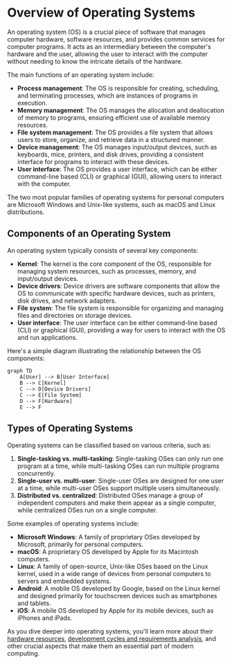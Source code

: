 
# Overview of Operating Systems

An operating system (OS) is a crucial piece of software that manages computer hardware, software resources, and provides common services for computer programs. It acts as an intermediary between the computer's hardware and the user, allowing the user to interact with the computer without needing to know the intricate details of the hardware.

The main functions of an operating system include:

- **Process management**: The OS is responsible for creating, scheduling, and terminating processes, which are instances of programs in execution.
- **Memory management**: The OS manages the allocation and deallocation of memory to programs, ensuring efficient use of available memory resources.
- **File system management**: The OS provides a file system that allows users to store, organize, and retrieve data in a structured manner.
- **Device management**: The OS manages input/output devices, such as keyboards, mice, printers, and disk drives, providing a consistent interface for programs to interact with these devices.
- **User interface**: The OS provides a user interface, which can be either command-line based (CLI) or graphical (GUI), allowing users to interact with the computer.

<Callout type="info">
The two most popular families of operating systems for personal computers are Microsoft Windows and Unix-like systems, such as macOS and Linux distributions.
</Callout>

## Components of an Operating System

An operating system typically consists of several key components:

- **Kernel**: The kernel is the core component of the OS, responsible for managing system resources, such as processes, memory, and input/output devices.
- **Device drivers**: Device drivers are software components that allow the OS to communicate with specific hardware devices, such as printers, disk drives, and network adapters.
- **File system**: The file system is responsible for organizing and managing files and directories on storage devices.
- **User interface**: The user interface can be either command-line based (CLI) or graphical (GUI), providing a way for users to interact with the OS and run applications.

Here's a simple diagram illustrating the relationship between the OS components:

```mermaid
graph TD
    A[User] --> B[User Interface]
    B --> C[Kernel]
    C --> D[Device Drivers]
    C --> E[File System]
    D --> F[Hardware]
    E --> F
```

## Types of Operating Systems

Operating systems can be classified based on various criteria, such as:

1. **Single-tasking vs. multi-tasking**: Single-tasking OSes can only run one program at a time, while multi-tasking OSes can run multiple programs concurrently.
2. **Single-user vs. multi-user**: Single-user OSes are designed for one user at a time, while multi-user OSes support multiple users simultaneously.
3. **Distributed vs. centralized**: Distributed OSes manage a group of independent computers and make them appear as a single computer, while centralized OSes run on a single computer.

Some examples of operating systems include:

- **Microsoft Windows**: A family of proprietary OSes developed by Microsoft, primarily for personal computers.
- **macOS**: A proprietary OS developed by Apple for its Macintosh computers.
- **Linux**: A family of open-source, Unix-like OSes based on the Linux kernel, used in a wide range of devices from personal computers to servers and embedded systems.
- **Android**: A mobile OS developed by Google, based on the Linux kernel and designed primarily for touchscreen devices such as smartphones and tablets.
- **iOS**: A mobile OS developed by Apple for its mobile devices, such as iPhones and iPads.

As you dive deeper into operating systems, you'll learn more about their [hardware resources](/hardware-resources), [development cycles and requirements analysis](/development-cycles-and-requirements-analysis), and other crucial aspects that make them an essential part of modern computing.